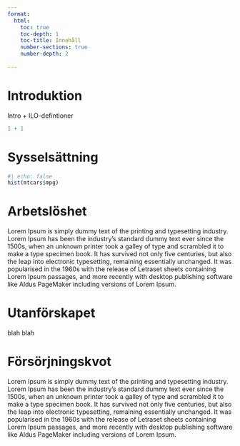 ```yaml
---
format:
  html:
    toc: true
    toc-depth: 1
    toc-title: Innehåll
    number-sections: true
    number-depth: 2
    
---
```


# Introduktion

Intro + ILO-defintioner


```r
1 + 1
```

# Sysselsättning

```r
#| echo: false
hist(mtcars$mpg)
```

# Arbetslöshet

Lorem Ipsum is simply dummy text of the printing and typesetting industry. Lorem Ipsum has been the industry's standard dummy text ever since the 1500s, when an unknown printer took a galley of type and scrambled it to make a type specimen book. It has survived not only five centuries, but also the leap into electronic typesetting, remaining essentially unchanged. It was popularised in the 1960s with the release of Letraset sheets containing Lorem Ipsum passages, and more recently with desktop publishing software like Aldus PageMaker including versions of Lorem Ipsum.

# Utanförskapet

blah blah

# Försörjningskvot

Lorem Ipsum is simply dummy text of the printing and typesetting industry. Lorem Ipsum has been the industry’s standard dummy text ever since the 1500s, when an unknown printer took a galley of type and scrambled it to make a type specimen book. It has survived not only five centuries, but also the leap into electronic typesetting, remaining essentially unchanged. It was popularised in the 1960s with the release of Letraset sheets containing Lorem Ipsum passages, and more recently with desktop publishing software like Aldus PageMaker including versions of Lorem Ipsum.


